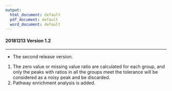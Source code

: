 ```yaml
---
output:
  html_document: default
  pdf_document: default
  word_document: default
---
```


#### **20181213 Version 1.2**

***

* The second release version.

1. The zero value or missing value ratio are calculated for each group, and only the peaks with ratios in all the groups meet the tolerance will be considered as a noisy peak and be discarded. 
2. Pathway enrichment analysis is added.

